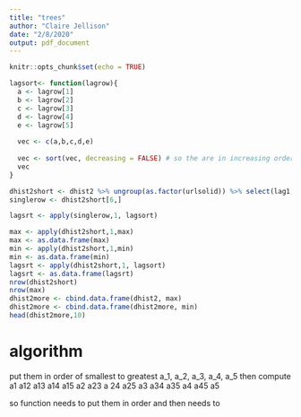 ```yaml
---
title: "trees"
author: "Claire Jellison"
date: "2/8/2020"
output: pdf_document
---
```


```r
knitr::opts_chunk$set(echo = TRUE)
```


```r


lagsort<- function(lagrow){
  a <- lagrow[1]
  b <- lagrow[2] 
  c <- lagrow[3] 
  d <- lagrow[4] 
  e <- lagrow[5]
  
  vec <- c(a,b,c,d,e)
  
  vec <- sort(vec, decreasing = FALSE) # so the are in increasing order 
  vec
}
```



```r
dhist2short <- dhist2 %>% ungroup(as.factor(urlsolid)) %>% select(lag1,lag2,lag3,lag4,lag5)
singlerow <- dhist2short[6,]

lagsrt <- apply(singlerow,1, lagsort) 

max <- apply(dhist2short,1,max) 
max <- as.data.frame(max)
min <- apply(dhist2short,1,min) 
min <- as.data.frame(min)
lagsrt <- apply(dhist2short,1, lagsort) 
lagsrt <- as.data.frame(lagsrt)
nrow(dhist2short)
nrow(max)
dhist2more <- cbind.data.frame(dhist2, max)
dhist2more <- cbind.data.frame(dhist2more, min)
head(dhist2more,10)
```

# algorithm 
put them in order of smallest to greatest 
a_1, a_2, a_3, a_4, a_5 
then 
compute a1 a12 a13 a14 a15 
a2 a23 a 24 a25 
a3 a34 a35 
a4 a45
a5

so function needs to put them in order and then needs to 

